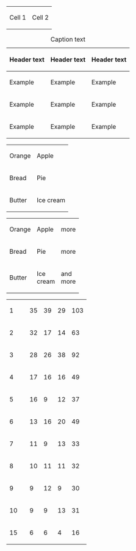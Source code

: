 {| 
|Cell 1
|Cell 2
|}

{| class="wikitable" style="margin:auto"
|+ Caption text
|-
! Header text !! Header text !! Header text
|-
| Example || Example || Example
|-
| Example || Example || Example
|-
| Example || Example || Example
|}

{|
|Orange
|Apple
|-
|Bread
|Pie
|-
|Butter
|Ice cream
|}

{|
|Orange||Apple||more
|-
|Bread||Pie||more
|-
|Butter||Ice<br/>cream||and<br/>more
|}

{| {{RankedMedalTable|class=wikitable}}
|-
| 1 ||align=left| {{flagIOC|USA|2004 Summer}} || 35 || 39 || 29 || 103<!-- Updated since games - See "2004 Summer Olympics medal table" talk -->
|-
| 2 ||align=left| {{flagIOC|CHN|2004 Summer}} || 32 || 17 || 14 || 63
|-
| 3 ||align=left| {{flagIOC|RUS|2004 Summer}} || 28 || 26 || 38 || 92<!-- Updated since games - See "2004 Summer Olympics medal table" talk -->
|-
| 4 ||align=left| {{flagIOC|AUS|2004 Summer}} || 17 || 16 || 16 || 49
|-
| 5 ||align=left| {{flagIOC|JPN|2004 Summer}} || 16 || 9 || 12 || 37
|-
| 6 ||align=left| {{flagIOC|GER|2004 Summer}} || 13 || 16 || 20 || 49<!-- Updated since games - See "2004 Summer Olympics medal table" talk -->
|-
| 7 ||align=left| {{flagIOC|FRA|2004 Summer}} || 11 || 9 || 13 || 33
|-
| 8 ||align=left| {{flagIOC|ITA|2004 Summer}} || 10 || 11 || 11 || 32
|-
| 9 ||align=left| {{flagIOC|KOR|2004 Summer}} || 9 || 12 || 9 || 30
|-
| 10 ||align=left| {{flagIOC|GBR|2004 Summer}} || 9 || 9 || 13 || 31
|- style="background:#ccf;"
| 15 ||align=left| {{flagIOC|GRE|2004 Summer}} || 6 || 6 || 4 || 16<!-- Updated since games - See "2004 Summer Olympics medal table" talk -->
|}
